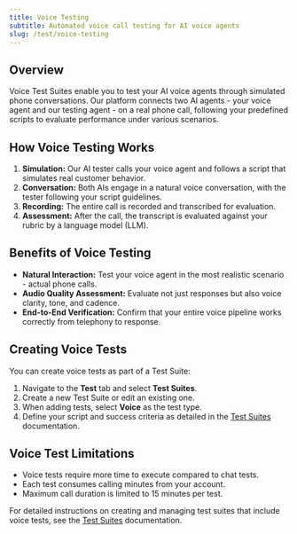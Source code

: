 ```yaml
---
title: Voice Testing
subtitle: Automated voice call testing for AI voice agents
slug: /test/voice-testing
---
```


## Overview

Voice Test Suites enable you to test your AI voice agents through simulated phone conversations. Our platform connects two AI agents - your voice agent and our testing agent - on a real phone call, following your predefined scripts to evaluate performance under various scenarios.

## How Voice Testing Works

1. **Simulation:** Our AI tester calls your voice agent and follows a script that simulates real customer behavior.
2. **Conversation:** Both AIs engage in a natural voice conversation, with the tester following your script guidelines.
3. **Recording:** The entire call is recorded and transcribed for evaluation.
4. **Assessment:** After the call, the transcript is evaluated against your rubric by a language model (LLM).

## Benefits of Voice Testing

- **Natural Interaction:** Test your voice agent in the most realistic scenario - actual phone calls.
- **Audio Quality Assessment:** Evaluate not just responses but also voice clarity, tone, and cadence.
- **End-to-End Verification:** Confirm that your entire voice pipeline works correctly from telephony to response.

## Creating Voice Tests

You can create voice tests as part of a Test Suite:

1. Navigate to the **Test** tab and select **Test Suites**.
2. Create a new Test Suite or edit an existing one.
3. When adding tests, select **Voice** as the test type.
4. Define your script and success criteria as detailed in the [Test Suites](./test-suites) documentation.

## Voice Test Limitations

- Voice tests require more time to execute compared to chat tests.
- Each test consumes calling minutes from your account.
- Maximum call duration is limited to 15 minutes per test.

For detailed instructions on creating and managing test suites that include voice tests, see the [Test Suites](./test-suites) documentation.
